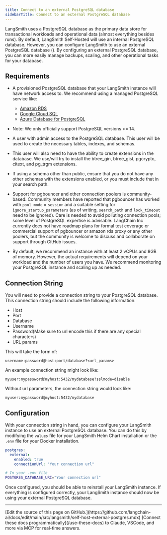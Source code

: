 ```yaml
---
title: Connect to an external PostgreSQL database
sidebarTitle: Connect to an external PostgreSQL database
---
```


LangSmith uses a PostgreSQL database as the primary data store for transactional workloads and operational data (almost everything besides runs). By default, LangSmith Self-Hosted will use an internal PostgreSQL database. However, you can configure LangSmith to use an external PostgreSQL database (). By configuring an external PostgreSQL database, you can more easily manage backups, scaling, and other operational tasks for your database.

## Requirements

* A provisioned PostgreSQL database that your LangSmith instance will have network access to. We recommend using a managed PostgreSQL service like:

  * [Amazon RDS](https://docs.aws.amazon.com/AmazonRDS/latest/UserGuide/CHAP_GettingStarted.CreatingConnecting.PostgreSQL.html)
  * [Google Cloud SQL](https://cloud.google.com/curated-resources/cloud-sql#section-1)
  * [Azure Database for PostgreSQL](https://azure.microsoft.com/en-us/products/postgresql#features)

* Note: We only officially support PostgreSQL versions >= 14.

* A user with admin access to the PostgreSQL database. This user will be used to create the necessary tables, indexes, and schemas.

* This user will also need to have the ability to create extensions in the database. We use/will try to install the btree\_gin, btree\_gist, pgcrypto, citext, and pg\_trgm extensions.

* If using a schema other than public, ensure that you do not have any other schemas with the extensions enabled, or you must include that in your search path.

* Support for pgbouncer and other connection poolers is community-based. Community members have reported that pgbouncer has worked with `pool_mode` = `session` and a suitable setting for `ignore_startup_parameters` (as of writing, `search_path` and `lock_timeout` need to be ignored). Care is needed to avoid polluting connection pools; some level of PostgreSQL expertise is advisable. LangChain Inc currently does not have roadmap plans for formal test coverage or commercial support of pgbouncer or amazon rds proxy or any other poolers, but the community is welcome to discuss and collaborate on support through GitHub issues.

* By default, we recommend an instance with at least 2 vCPUs and 8GB of memory. However, the actual requirements will depend on your workload and the number of users you have. We recommend monitoring your PostgreSQL instance and scaling up as needed.

## Connection String

You will need to provide a connection string to your PostgreSQL database. This connection string should include the following information:

* Host
* Port
* Database
* Username
* Password(Make sure to url encode this if there are any special characters)
* URL params

This will take the form of:

```
username:password@host:port/database?<url_params>
```

An example connection string might look like:

```
myuser:mypassword@myhost:5432/mydatabase?sslmode=disable
```

Without url parameters, the connection string would look like:

```
myuser:mypassword@myhost:5432/mydatabase
```

## Configuration

With your connection string in hand, you can configure your LangSmith instance to use an external PostgreSQL database. You can do this by modifying the `values` file for your LangSmith Helm Chart installation or the `.env` file for your Docker installation.

<CodeGroup>

```yaml Helm
postgres:
  external:
    enabled: true
    connectionUrl: "Your connection url"
```

```bash Docker
# In your .env file
POSTGRES_DATABASE_URI="Your connection url"
```

</CodeGroup>

Once configured, you should be able to reinstall your LangSmith instance. If everything is configured correctly, your LangSmith instance should now be using your external PostgreSQL database.

---

<Callout icon="pen-to-square" iconType="regular">
    [Edit the source of this page on GitHub.](https://github.com/langchain-ai/docs/edit/main/src/langsmith/self-host-external-postgres.mdx)
</Callout>
<Tip icon="terminal" iconType="regular">
    [Connect these docs programmatically](/use-these-docs) to Claude, VSCode, and more via MCP for    real-time answers.
</Tip>
